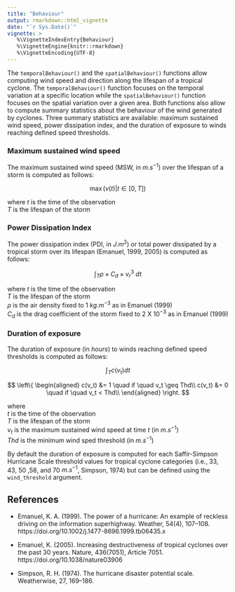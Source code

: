 ```yaml
---
title: "Behaviour"
output: rmarkdown::html_vignette
date: "`r Sys.Date()`"
vignette: >
   %\VignetteIndexEntry{Behaviour}
   %\VignetteEngine{knitr::rmarkdown}
   %\VignetteEncoding{UTF-8}
---
```


The `temporalBehaviour()` and the `spatialBehaviour()` functions allow computing wind speed and direction along the lifespan of a tropical cyclone. The `temporalBehaviour()` function focuses on the temporal variation at a specific location while the `spatialBehaviour()` function focuses on the spatial variation over a given area. Both functions also allow to compute summary statistics about the behaviour of the wind generated by cyclones. Three summary statistics are available: maximum sustained wind speed, power dissipation index, and the duration of exposure to winds reaching defined speed thresholds.

### Maximum sustained wind speed

The maximum sustained wind speed (MSW, in $m.s^{-1}$) over the lifespan of a storm is computed as follows:

$$
\max(v(t) | t \in [0,T])
$$

where
$t$ is the time of the observation<br />
$T$ is the lifespan of the storm<br />

### Power Dissipation Index

The power dissipation index (PDI, in $J.m^{2}$) or total power dissipated by a tropical storm over its lifespan (Emanuel, 1999, 2005) is computed as follows:

$$
\int_T \rho \times C_d \times v_r^3 \ dt
$$

where
$t$ is the time of the observation<br />
$T$ is the lifespan of the storm<br />
$\rho$ is the air density fixed to $1$ $kg.m^{-3}$ as in Emanuel (1999)<br />
$C_d$ is the drag coefficient of the storm fixed to $2$ X $10^{-3}$ as in Emanuel (1999)<br />

### Duration of exposure

The duration of exposure (in $hours$) to winds reaching defined speed thresholds is computed as follows:

$$
\int_T c(v_t) dt
$$

$$
\left\{
\begin{aligned}
c(v_t) &= 1 \quad if \quad v_t \geq Thd\\
c(v_t) &= 0 \quad if \quad v_t < Thd\\
\end{aligned}
\right.
$$

where<br/>
$t$ is the time of the observation<br/>
$T$ is the lifespan of the storm<br/>
$v_t$ is the maximum sustained wind speed at time $t$ (in $m.s^{-1}$)<br/>
$Thd$ is the minimum wind sped threshold (in $m.s^{-1}$)<br/>

By default the duration of exposure is computed for each Saffir-Simpson Hurricane Scale threshold values for tropical cyclone categories (i.e., $33$, $43$, $50$ ,$58$, and $70$ $m.s^{-1}$, Simpson, 1974) but can be defined using the `wind_threshold` argument.

## References
* Emanuel, K. A. (1999). The power of a hurricane: An example of reckless driving on the information superhighway. Weather, 54(4), 107–108. https://doi.org/10.1002/j.1477-8696.1999.tb06435.x

* Emanuel, K. (2005). Increasing destructiveness of tropical cyclones over the past 30 years. Nature, 436(7051), Article 7051. https://doi.org/10.1038/nature03906

* Simpson, R. H. (1974). The hurricane disaster potential scale. Weatherwise, 27, 169–186.
